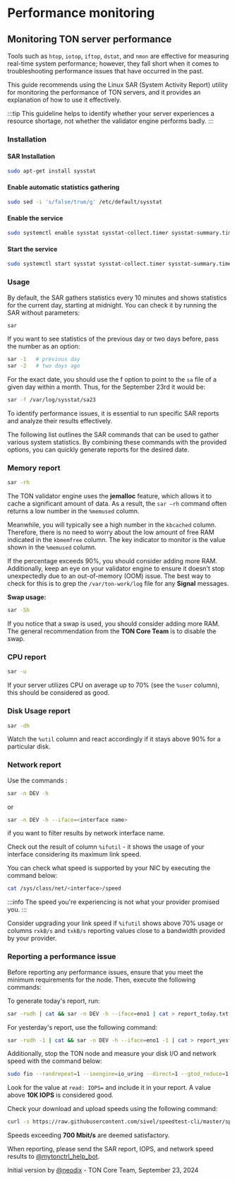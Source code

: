 # Performance monitoring

## Monitoring TON server performance

Tools such as `htop`, `iotop`, `iftop`, `dstat`, and `nmon` are effective for measuring real-time system performance; however, they fall short when it comes to troubleshooting performance issues that have occurred in the past.

This guide recommends using the Linux SAR (System Activity Report) utility for monitoring the performance of TON servers, and it provides an explanation of how to use it effectively.

:::tip
This guideline helps to identify whether your server experiences a resource shortage, not whether the validator engine performs badly.
:::

### Installation

#### SAR Installation

```bash
sudo apt-get install sysstat
```

#### Enable automatic statistics gathering

```bash
sudo sed -i 's/false/true/g' /etc/default/sysstat
```

#### Enable the service

```bash
sudo systemctl enable sysstat sysstat-collect.timer sysstat-summary.timer
```

#### Start the service

```bash
sudo systemctl start sysstat sysstat-collect.timer sysstat-summary.timer
```

### Usage

By default, the SAR gathers statistics every 10 minutes and shows statistics for the current day, starting at midnight. You can check it by running the SAR without parameters:

```bash
sar
```

If you want to see statistics of the previous day or two days before, pass the number as an option:

```bash
sar -1   # previous day
sar -2   # two days ago
```

For the exact date, you should use the f option to point to the `sa` file of a given day within a month. Thus, for the September 23rd it would be:

```bash
sar -f /var/log/sysstat/sa23
```

To identify performance issues, it is essential to run specific SAR reports and analyze their results effectively.

The following list outlines the SAR commands that can be used to gather various system statistics. By combining these commands with the provided options, you can quickly generate reports for the desired date.

### Memory report

```bash
sar -rh
```

The TON validator engine uses the **jemalloc** feature, which allows it to cache a significant amount of data. As a result, the `sar —rh` command often returns a low number in the `%memused` column.

Meanwhile, you will typically see a high number in the `kbcached` column. Therefore, there is no need to worry about the low amount of free RAM indicated in the `kbmemfree` column. The key indicator to monitor is the value shown in the `%memused` column.

If the percentage exceeds 90%, you should consider adding more RAM. Additionally, keep an eye on your validator engine to ensure it doesn't stop unexpectedly due to an out-of-memory (OOM) issue. The best way to check for this is to grep the `/var/ton-work/log` file for any **Signal** messages.

**Swap usage:**

```bash
sar -Sh
```

If you notice that a swap is used, you should consider adding more RAM. The general recommendation from the **TON Core Team** is to disable the swap.

### CPU report

```bash
sar -u
```

If your server utilizes CPU on average up to 70% (see the `%user` column), this should be considered as good.

### Disk Usage report

```bash
sar -dh
```

Watch the `%util` column and react accordingly if it stays above 90% for a particular disk.

### Network report

Use the commands :

```bash
sar -n DEV -h
```

or

```bash
sar -n DEV -h --iface=<interface name>
```

if you want to filter results by network interface name.

Check out the result of column `%ifutil` - it shows the usage of your interface considering its maximum link speed.

You can check what speed is supported by your NIC by executing the command below:

```bash
cat /sys/class/net/<interface>/speed
```

:::info
The speed you're experiencing is not what your provider promised you.
:::

Consider upgrading your link speed if `%ifutil` shows above 70% usage or columns `rxkB/s` and `txkB/s` reporting values close to a bandwidth provided by your provider.

### Reporting a performance issue

Before reporting any performance issues, ensure that you meet the minimum requirements for the node. Then, execute the following commands:

To generate today's report, run:

```bash
sar -rudh | cat && sar -n DEV -h --iface=eno1 | cat > report_today.txt
```

For yesterday's report, use the following command:

```bash
sar -rudh -1 | cat && sar -n DEV -h --iface=eno1 -1 | cat > report_yesterday.txt
```

Additionally, stop the TON node and measure your disk I/O and network speed with the command below:

```bash
sudo fio --randrepeat=1 --ioengine=io_uring --direct=1 --gtod_reduce=1 --name=test --filename=/var/ton-work/testfile --bs=4096 --iodepth=1 --size=40G --readwrite=randread --numjobs=1 --group_reporting
```

Look for the value at `read: IOPS=` and include it in your report. A value above **10K IOPS** is considered good.

Check your download and upload speeds using the following command:

```bash
curl -s https://raw.githubusercontent.com/sivel/speedtest-cli/master/speedtest.py | python3 -
```

Speeds exceeding **700 Mbit/s** are deemed satisfactory.

When reporting, please send the SAR report, IOPS, and network speed results to [@mytonctrl_help_bot](https://t.me/mytonctrl_help_bot).

Initial version by [@neodix](https://t.me/neodix) - TON Core Team, September 23, 2024
